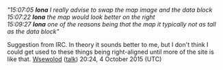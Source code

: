 ''"15:07:05 '''Iona''' I really advise to swap the map image and the data block''<br>
''15:07:22 '''Iona''' the map would look better on the right''<br>
''15:09:27 '''Iona''' one of the reasons being that the map it typically not as tall as the data block"''

Suggestion from IRC. In theory it sounds better to me, but I don't think I could get used to these things being right-aligned until more of the site is like that. [[User:Wsewolod|Wsewolod]] ([[User talk:Wsewolod|talk]]) 20:24, 4 October 2015 (UTC)